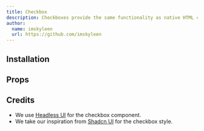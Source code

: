 ```yaml
---
title: Checkbox
description: Checkboxes provide the same functionality as native HTML checkboxes, without any of the styling, giving you a clean slate to design them however you'd like.
author:
  name: imskyleen
  url: https://github.com/imskyleen
---
```


<ComponentPreview name="headless-checkbox-demo" />

## Installation

<ComponentInstallation name="headless-checkbox" />

## Props

<div className="flex flex-row gap-x-3">
  <ExternalLink href="https://headlessui.com/react/checkbox" text="Docs" />
  <ExternalLink
    href="https://headlessui.com/react/checkbox#component-api"
    text="API Reference"
  />
</div>

## Credits

- We use [Headless UI](https://headlessui.com/react/checkbox) for the checkbox component.
- We take our inspiration from [Shadcn UI](https://ui.shadcn.com/docs/components/checkbox) for the checkbox style.

